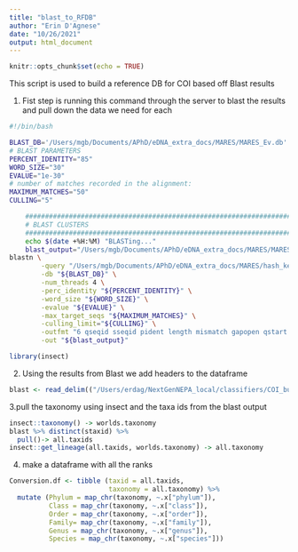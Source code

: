 ```yaml
---
title: "blast_to_RFDB"
author: "Erin D'Agnese"
date: "10/26/2021"
output: html_document
---
```


```r
knitr::opts_chunk$set(echo = TRUE)
```

This script is used to build a reference DB for COI based off Blast results

1. Fist step is running this command through the server to blast the results and pull down the data we need for each
```bash
#!/bin/bash

BLAST_DB='/Users/mgb/Documents/APhD/eDNA_extra_docs/MARES/MARES_Ev.db'
# BLAST PARAMETERS
PERCENT_IDENTITY="85"
WORD_SIZE="30"
EVALUE="1e-30"
# number of matches recorded in the alignment:
MAXIMUM_MATCHES="50"
CULLING="5"

	################################################################################
	# BLAST CLUSTERS
	################################################################################
	echo $(date +%H:%M) "BLASTing..."
	blast_output="/Users/mgb/Documents/APhD/eDNA_extra_docs/MARES/MARES_reformated_20210723.txt"
blastn \
		-query "/Users/mgb/Documents/APhD/eDNA_extra_docs/MARES/hash_key.fasta" \
		-db "${BLAST_DB}" \
		-num_threads 4 \
		-perc_identity "${PERCENT_IDENTITY}" \
		-word_size "${WORD_SIZE}" \
		-evalue "${EVALUE}" \
		-max_target_seqs "${MAXIMUM_MATCHES}" \
		-culling_limit="${CULLING}" \
		-outfmt "6 qseqid sseqid pident length mismatch gapopen qstart qend sstart send evalue bitscore staxids qlen" \
		-out "${blast_output}"
```

```r
library(insect)
```


2. Using the results from Blast we add headers to the dataframe
```r
blast <- read_delim(("/Users/erdag/NextGenNEPA_local/classifiers/COI_build/runs1_2_3_coi_hash_key_format6.txt"), col_names = c("qseqid", "sseqid", "pident", "length", "mismatch", "gapopen", "qstart", "qend", "sstart", "send", "evalue", "bitscore", "staxid", "qlen"), delim = "\t" )
```

3.pull the taxonomy using insect and the taxa ids from the blast output
```r
insect::taxonomy() -> worlds.taxonomy
blast %>% distinct(staxid) %>%
  pull()-> all.taxids
insect::get_lineage(all.taxids, worlds.taxonomy) -> all.taxonomy   
```

4. make a dataframe with all the ranks
```r
Conversion.df <- tibble (taxid = all.taxids,
                         taxonomy = all.taxonomy) %>%
  mutate (Phylum = map_chr(taxonomy, ~.x["phylum"]),
          Class = map_chr(taxonomy, ~.x["class"]),
          Order = map_chr(taxonomy, ~.x["order"]),
          Family= map_chr(taxonomy, ~.x["family"]),
          Genus = map_chr(taxonomy, ~.x["genus"]),
          Species = map_chr(taxonomy, ~.x["species"]))
```

